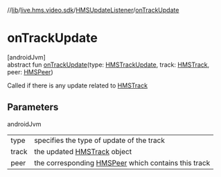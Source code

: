 //[lib](/api-reference/android/v2/home/content)/[live.hms.video.sdk](../index)/[HMSUpdateListener](index)/[onTrackUpdate](on-track-update)

# onTrackUpdate

[androidJvm]\
abstract fun [onTrackUpdate](on-track-update)(type: [HMSTrackUpdate](../../live.hms.video.sdk.models.enums/-h-m-s-track-update/index), track: [HMSTrack](../../live.hms.video.media.tracks/-h-m-s-track/index), peer: [HMSPeer](../../live.hms.video.sdk.models/-h-m-s-peer/index))

Called if there is any update related to [HMSTrack](../../live.hms.video.media.tracks/-h-m-s-track/index)

## Parameters

androidJvm

|       |                                                                                                          |
| ----- | -------------------------------------------------------------------------------------------------------- |
| type  | specifies the type of update of the track                                                                |
| track | the updated [HMSTrack](../../live.hms.video.media.tracks/-h-m-s-track/index) object                      |
| peer  | the corresponding [HMSPeer](../../live.hms.video.sdk.models/-h-m-s-peer/index) which contains this track |
